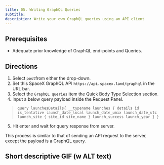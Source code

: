```yaml
---
title: 05. Writing GraphQL Queries
subtitle:
description: Write your own GraphQL queries using an API client
---
```


## Prerequisites

-  Adequate prior knowledge of GraphQL end-points and Queries.

## Directions

1. Select `post`from either the drop-down.
2. Set this SpaceX GraphQL API `https://api.spacex.land/graphql` in the URL bar.
3. Select the `GraphQL queries` item the Quick Body Type Selection section.
4. Input a below query payload inside the Request Panel.
>`query launchesDetails{
  __typename
  launches {
    details
    id
    is_tentative
    launch_date_local
    launch_date_unix
    launch_date_utc
    launch_site {
      site_id
      site_name
    }
    launch_success
    launch_year
  }
}`
5. Hit enter and wait for query response from server. 

This process is similar to that of sending an API request to the server, except the payload is a GraphQL query.

## Short descriptive GIF (w ALT text)

<!-- ## Additional resources -->
